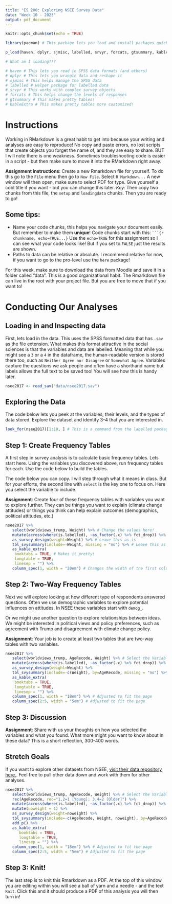 ```yaml
---
title: "ES 200: Exploring NSEE Survey Data"
date: "Week 10 - 2023"
output: pdf_document
---
```


```r
knitr::opts_chunk$set(echo = TRUE)

library(pacman) # This package lets you load and install packages quickly.

p_load(haven, dplyr, sjmisc, labelled, srvyr, forcats, gtsummary, kableExtra)

# What am I loading?!?

# haven # This lets you read in SPSS data formats (and others)
# dplyr # This lets you wrangle data and reshape it
# sjmisc # This helps manage the SPSS data
# labelled # Helper package for labelled data
# srvyr # This works with complex survey objects
# forcats # This helps change the levels of responses
# gtsummary # This makes pretty tables!
# kableExtra # This makes pretty tables more customized!
```

# Instructions

Working in RMarkdown is a great habit to get into because your writing and analyses are easy to reproduce! No copy and paste errors, no lost scripts that create objects you forget the name of, and they are easy to share. BUT I will note there is one weakness. Sometimes troubleshooting code is easier in a script - but then make sure to move it into the RMarkdown right away. 

**Assignment Instructions**: Create a new Rmarkdown file for yourself. To do this go to the `File` menu then go to `New File`. Select `R Markdown...` A new window will then open, make sure to select PDF for type. Give yourself a cool title if you want - but you can change this later. *Key*: Then copy two chunks from this file, the `setup` and `loadingdata` chunks. Then you are ready to go!

## Some tips:

* Name your code chunks, this helps you navigate your document easily. But remember to make them **unique**! Code chunks start with this: ` ```{r chunkname, echo=TRUE...} ` Use the ` echo=TRUE ` for this assignment so I can see what your code looks like! But if you set to `FALSE` just the results are shown.
* Paths to data can be relative or absolute. I recommend relative for now, if you want to go to the pro-level use the `here` package!

For this week, make sure to download the data from Moodle and save it in a folder called "data". This is a good organizational habit. The Rmarkdown file can live in the root with your project file. But you are free to move that if you want to!

# Conducting Our Analyses

## Loading in and Inspecting data

First, lets load in the data. This uses the SPSS formatted data that has `.sav` as the file extension. What makes this format attractive in the social sciences is that the variables and data are labelled. Meaning that while you might see a `3` or a `4` in the dataframe, the human-readable version is stored there too, such as `Neither Agree nor Disagree` or `Somewhat Agree`. Variables capture the questions we ask people and often have a shorthand name but labels allows the full text to be saved too! You will see how this is handy later. 

```r

nsee2017 <- read_sav("data/nsee2017.sav")


```

## Exploring the Data

The code below lets you peek at the variables, their levels, and the types of data stored. Explore the dataset and identify 3-4 that you are interested in.

```r

look_for(nsee2017)[1:10, ] # This is a command from the labelled package, the number range returns the first 10 rows, adjust for others.

```

## Step 1: Create Frequency Tables

A first step in survey analysis is to calculate basic frequency tables. Lets start here. Using the variables you discovered above, run frequency tables for each. Use the code below to build the tables.

The code below you can copy. I will step through what it means in class. But for your efforts, the second line with `select` is the key one to focus on. Here you select the variable to include. 

**Assignment**: Create four of these frequency tables with variables you want to explore further. They can be things you want to explain (climate change attitudes) or things you think can help explain outcomes (demographics, political attitudes, etc.)


```r

nsee2017 %>%
   select(worldviews_trump, Weight) %>% # Change the values here!
   mutate(across(where(is.labelled), ~as_factor(.x) %>% fct_drop)) %>% # Leave this as is
   as_survey_design(weight=Weight) %>% # Leave this as is
   tbl_svysummary(include=-Weight, missing = "no") %>% # Leave this as is
   as_kable_extra(
    booktabs = TRUE, # Makes it pretty!
    longtable = TRUE,
    linesep = "") %>%
   column_spec(1, width = "20em") # Changes the width of the first column


```

## Step 2: Two-Way Frequency Tables

Next we will explore looking at how different type of respondents answered questions. Often we use demographic variables to explore potential influences on attitudes. In NSEE these variables start with `demog_`. 

Or we might use another question to explore relationships between ideas. We might be interested in political views and policy preferences, such as agreement with Trump and disagreement with climate change policy.

**Assignment**: Your job is to create at least two tables that are two-way tables with two variables.

```r


nsee2017 %>%
   select(worldviews_trump, AgeRecode, Weight) %>% # Select the Variables and include Weight!
   mutate(across(where(is.labelled), ~as_factor(.x) %>% fct_drop)) %>%
   as_survey_design(weight=Weight) %>%
   tbl_svysummary(include=-c(Weight), by=AgeRecode, missing = "no") %>%
   as_kable_extra(
    booktabs = TRUE,
    longtable = TRUE,
    linesep = "") %>%
   column_spec(1, width = "18em") %>% # Adjusted to fit the page
   column_spec(2:5, width = "5em") # Adjusted to fit the page

```

## Step 3: Discussion

**Assignment**: Share with us your thoughts on how you selected the variables and what you found. What more might you want to know about in these data? This is a short reflection, 300-400 words.


## Stretch Goals

If you want to explore other datasets from NSEE, [visit their data repository here.](https://www.openicpsr.org/openicpsr/project/100167/version/V19/view;jsessionid=BEA21F7599EA4C02CF7F1BE14EFFCE4B). Feel free to pull other data down and work with them for other analyses. 
```r


nsee2017 %>%
   select(worldviews_trump, AgeRecode, Weight) %>% # Select the Variables and include Weight!
   rec(AgeRecode, rec="1,2=1 [Young]; 3,4=2 [Older]") %>%
   mutate(across(where(is.labelled), ~as_factor(.x) %>% fct_drop)) %>%
   mutate(noweight = 1) %>%
   as_survey_design(weight=noweight) %>%
   tbl_svysummary(include=-c(AgeRecode, Weight, noweight), by=AgeRecode_r, missing = "no") %>%
   add_p() %>%
   as_kable_extra(
      booktabs = TRUE,
      longtable = TRUE,
      linesep = "") %>%
   column_spec(1, width = "18em") %>% # Adjusted to fit the page
   column_spec(2:5, width = "5em") # Adjusted to fit the page

```

## Step 3: Knit!

The last step is to knit this Rmarkdown as a PDF. At the top of this window you are editing within you will see a ball of yarn and a needle - and the text `Knit`. Click this and it should produce a PDF of this analysis you will then turn in!